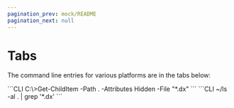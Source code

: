 ```yaml
---
pagination_prev: mock/README
pagination_next: null
---
```



# Tabs

The command line entries for various platforms are in the tabs below:

<Tabs>
	<TabItem value="windows-snippet" label="Windows" default>
	```CLI
	C:\>Get-ChildItem -Path . -Attributes Hidden -File "*.dx"
	```
	</TabItem>
	<TabItem value="linux-snippet" label="Linux">
	```CLI
	~/ls -al . | grep '*.dx'
	```
	</TabItem>
</Tabs>
